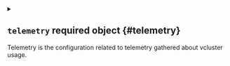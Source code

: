 


<details className="config-field" data-expandable="true">
<summary>

## `telemetry` <span className="config-field-required" data-required="true">required</span> <span className="config-field-type">object</span> <span className="config-field-default"></span> <span className="config-field-enum"></span> {#telemetry}

Telemetry is the configuration related to telemetry gathered about vcluster usage.

</summary>




<details className="config-field" data-expandable="false" open>
<summary>

### `disabled` <span className="config-field-required" data-required="false">required</span> <span className="config-field-type">boolean</span> <span className="config-field-default">true</span> <span className="config-field-enum"></span> {#telemetry-disabled}



</summary>



</details>



<details className="config-field" data-expandable="false" open>
<summary>

### `instanceCreators` <span className="config-field-required" data-required="true">required</span> <span className="config-field-type">string</span> <span className="config-field-default"></span> <span className="config-field-enum"></span> {#telemetry-instanceCreators}



</summary>



</details>



<details className="config-field" data-expandable="false" open>
<summary>

### `platformUserID` <span className="config-field-required" data-required="true">required</span> <span className="config-field-type">string</span> <span className="config-field-default"></span> <span className="config-field-enum"></span> {#telemetry-platformUserID}



</summary>



</details>



<details className="config-field" data-expandable="false" open>
<summary>

### `platformInstanceID` <span className="config-field-required" data-required="true">required</span> <span className="config-field-type">string</span> <span className="config-field-default"></span> <span className="config-field-enum"></span> {#telemetry-platformInstanceID}



</summary>



</details>



<details className="config-field" data-expandable="false" open>
<summary>

### `machineID` <span className="config-field-required" data-required="true">required</span> <span className="config-field-type">string</span> <span className="config-field-default"></span> <span className="config-field-enum"></span> {#telemetry-machineID}



</summary>



</details>


</details>
